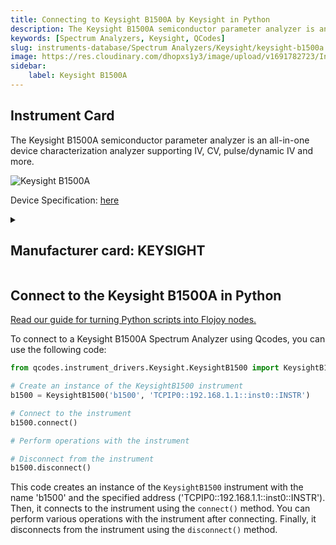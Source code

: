 ```yaml
---
title: Connecting to Keysight B1500A by Keysight in Python
description: The Keysight B1500A semiconductor parameter analyzer is an all-in-one device characterization analyzer supporting IV, CV, pulse/dynamic IV and more.
keywords: [Spectrum Analyzers, Keysight, QCodes] 
slug: instruments-database/Spectrum Analyzers/Keysight/keysight-b1500a 
image: https://res.cloudinary.com/dhopxs1y3/image/upload/v1691782723/Instruments/Spectrum%20Analyzers/Keysight-B1500A/Keysight-B1500A.png
sidebar:
    label: Keysight B1500A 
---
```



## Instrument Card

The Keysight B1500A semiconductor parameter analyzer is an all-in-one device characterization analyzer supporting IV, CV, pulse/dynamic IV and more.

![Keysight B1500A](https://res.cloudinary.com/dhopxs1y3/image/upload/v1691782723/Instruments/Spectrum%20Analyzers/Keysight-B1500A/Keysight-B1500A.png)

Device Specification: [here](https://www.keysight.com/us/en/assets/7018-01289/data-sheets/5989-2785.pdf)

<details style={{ marginTop: "15px"}}>
<summary><h2 style={{display:'inline'}}>Manufacturer card: KEYSIGHT</h2></summary>

![KEYSIGHT](https://res.cloudinary.com/dhopxs1y3/image/upload/v1692125973/Instruments/Vendor%20Logos/Keysight.png)

Keysight Technologies, or Keysight, is an American company that manufactures electronics test and measurement equipment and software

- Headquarters: USA
- Yearly Revenue (millions, USD): 5420
- Vendor Website: [here](https://www.keysight.com/us/en/home.html)

</details>


<FeaturedInstrumentVideo category="SPECTRUM_ANALYZERS" />

## Connect to the Keysight B1500A in Python

[Read our guide for turning Python scripts into Flojoy nodes.](https://docs.flojoy.ai/contribution/blocks/custom-flojoy-block/)



<Tabs>
<TabItem value="Flojoy" label="Flojoy" className="flojoy-instrument-tabs">

<SectionsCard category="SPECTRUM_ANALYZERS" manufacturer="Keysight"></SectionsCard>

</TabItem>
<TabItem value="QCodes" label="QCodes">

To connect to a Keysight B1500A Spectrum Analyzer using Qcodes, you can use the following code:

```python
from qcodes.instrument_drivers.Keysight.KeysightB1500 import KeysightB1500

# Create an instance of the KeysightB1500 instrument
b1500 = KeysightB1500('b1500', 'TCPIP0::192.168.1.1::inst0::INSTR')

# Connect to the instrument
b1500.connect()

# Perform operations with the instrument

# Disconnect from the instrument
b1500.disconnect()
```

This code creates an instance of the `KeysightB1500` instrument with the name 'b1500' and the specified address ('TCPIP0::192.168.1.1::inst0::INSTR'). Then, it connects to the instrument using the `connect()` method. You can perform various operations with the instrument after connecting. Finally, it disconnects from the instrument using the `disconnect()` method.

</TabItem>
</Tabs>